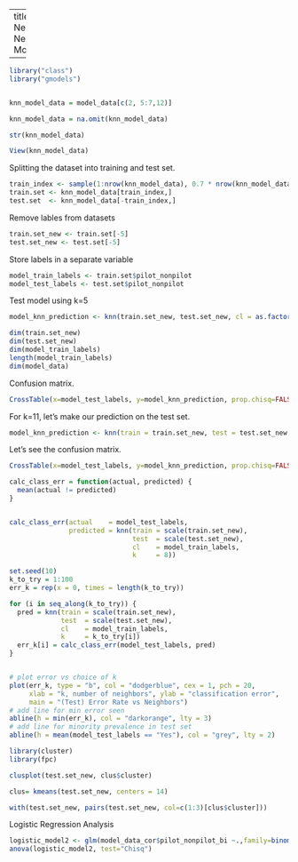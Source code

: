 
---
title: "K-Nearest Neighbour Model"

---


```{r setup, include=FALSE}
library("class")
library("gmodels")
```

```{r}

```

```{r}
knn_model_data = model_data[c(2, 5:7,12)]

knn_model_data = na.omit(knn_model_data)

str(knn_model_data)

View(knn_model_data)

```

Splitting the dataset into training and test set.
```{r}
train_index <- sample(1:nrow(knn_model_data), 0.7 * nrow(knn_model_data))
train.set <- knn_model_data[train_index,]
test.set  <- knn_model_data[-train_index,]
```

Remove lables from datasets
```{r}
train.set_new <- train.set[-5]
test.set_new <- test.set[-5]
```

Store labels in a separate variable
```{r}
model_train_labels <- train.set$pilot_nonpilot 
model_test_labels <- test.set$pilot_nonpilot
```

Test model using k=5
```{r}

model_knn_prediction <- knn(train.set_new, test.set_new, cl = as.factor(model_train_labels), k = 5) 

dim(train.set_new)
dim(test.set_new)
dim(model_train_labels)
length(model_train_labels)
dim(model_data)
```

Confusion matrix.
```{r}
CrossTable(x=model_test_labels, y=model_knn_prediction, prop.chisq=FALSE)
```

For k=11, let's make our prediction on the test set.
```{r}
model_knn_prediction <- knn(train = train.set_new, test = test.set_new, cl= model_train_labels, k = 19) 
```

Let's see the confusion matrix.
```{r}
CrossTable(x=model_test_labels, y=model_knn_prediction, prop.chisq=FALSE)
```

```{r}
calc_class_err = function(actual, predicted) {
  mean(actual != predicted)
}


calc_class_err(actual    = model_test_labels,
               predicted = knn(train = scale(train.set_new), 
                               test  = scale(test.set_new), 
                               cl    = model_train_labels, 
                               k     = 8))

set.seed(10)
k_to_try = 1:100
err_k = rep(x = 0, times = length(k_to_try))

for (i in seq_along(k_to_try)) {
  pred = knn(train = scale(train.set_new), 
             test  = scale(test.set_new), 
             cl    = model_train_labels, 
             k     = k_to_try[i])
  err_k[i] = calc_class_err(model_test_labels, pred)
}



```

```{r}

# plot error vs choice of k
plot(err_k, type = "b", col = "dodgerblue", cex = 1, pch = 20, 
     xlab = "k, number of neighbors", ylab = "classification error",
     main = "(Test) Error Rate vs Neighbors")
# add line for min error seen
abline(h = min(err_k), col = "darkorange", lty = 3)
# add line for minority prevalence in test set
abline(h = mean(model_test_labels == "Yes"), col = "grey", lty = 2)

```

```{r}
library(cluster)
library(fpc)

clusplot(test.set_new, clus$cluster)

clus= kmeans(test.set_new, centers = 14)

with(test.set_new, pairs(test.set_new, col=c(1:3)[clus$cluster])) 

```


Logistic Regression Analysis
```{r}

logistic_model2 <- glm(model_data_cor$pilot_nonpilot_bi ~.,family=binomial(link='logit'),data=model_data_cor)
anova(logistic_model2, test="Chisq")
```

